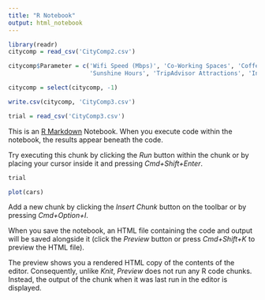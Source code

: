 ```yaml
---
title: "R Notebook"
output: html_notebook
---
```


```r
library(readr)
citycomp = read_csv('CityComp2.csv')
```

```r
citycomp$Parameter = c('Wifi Speed (Mbps)', 'Co-Working Spaces', 'Coffee', 'Taxi', 'Beer', 'Rentals', 'Meals',
                       'Sunshine Hours', 'TripAdvisor Attractions', 'Instagrammability')
```


```r
citycomp = select(citycomp, -1)

```

```r
write.csv(citycomp, 'CityComp3.csv')
```

```r
trial = read_csv('CityComp3.csv')
```

This is an [R Markdown](http://rmarkdown.rstudio.com) Notebook. When you execute code within the notebook, the results appear beneath the code. 

Try executing this chunk by clicking the *Run* button within the chunk or by placing your cursor inside it and pressing *Cmd+Shift+Enter*. 

```r
trial
```


```r
plot(cars)
```

Add a new chunk by clicking the *Insert Chunk* button on the toolbar or by pressing *Cmd+Option+I*.

When you save the notebook, an HTML file containing the code and output will be saved alongside it (click the *Preview* button or press *Cmd+Shift+K* to preview the HTML file). 

The preview shows you a rendered HTML copy of the contents of the editor. Consequently, unlike *Knit*, *Preview* does not run any R code chunks. Instead, the output of the chunk when it was last run in the editor is displayed.

